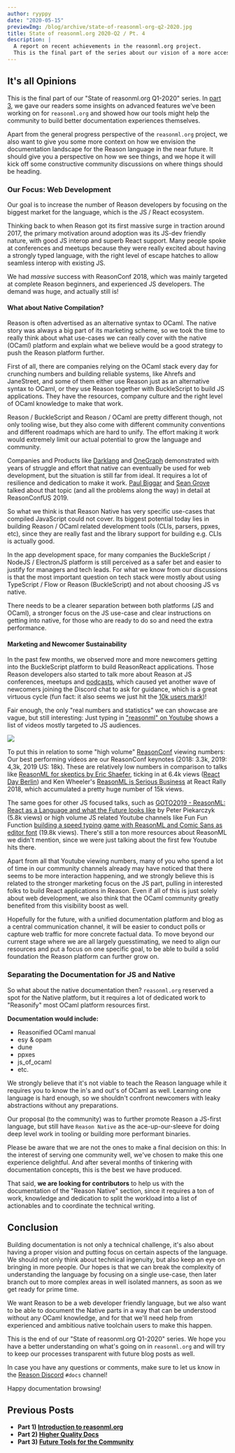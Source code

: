```yaml
---
author: ryyppy
date: "2020-05-15"
previewImg: /blog/archive/state-of-reasonml-org-q2-2020.jpg
title: State of reasonml.org 2020-Q2 / Pt. 4
description: |
  A report on recent achievements in the reasonml.org project.
  This is the final part of the series about our vision of a more accessible Reason platform.
---
```



## It's all Opinions

This is the final part of our "State of reasonml.org Q1-2020" series. In [part 3](/blog/state-of-reasonml-org-2020-q2-pt3), we gave our readers some insights on advanced features we've been working on for `reasonml.org` and showed how our tools might help the community to build better documentation experiences themselves.

Apart from the general progress perspective of the `reasonml.org` project, we also want to give you some more context on how we envision the documentation landscape for the Reason language in the near future. It should give you a perspective on how we see things, and we hope it will kick off some constructive community discussions on where things should be heading.

### Our Focus: Web Development

Our goal is to increase the number of Reason developers by focusing on the biggest market for the language, which is the JS / React ecosystem.

Thinking back to when Reason got its first massive surge in traction around 2017, the primary motivation around adoption was its JS-dev friendly nature, with good JS interop and superb React support. Many people spoke at conferences and meetups because they were really excited about having a strongly typed language, with the right level of escape hatches to allow seamless interop with existing JS.

We had *massive* success with ReasonConf 2018, which was mainly targeted at complete Reason beginners, and experienced JS developers. The demand was huge, and actually still is!

#### What about Native Compilation?

Reason is often advertised as an alternative syntax to OCaml. The native story was always a big part of its marketing scheme, so we took the time to really think about what use-cases we can really cover with the native (OCaml) platform and explain what we believe would be a good strategy to push the Reason platform further.

First of all, there are companies relying on the OCaml stack every day for crunching numbers and building reliable systems, like Ahrefs and JaneStreet, and some of them either use Reason just as an alternative syntax to OCaml, or they use Reason together with BuckleScript to build JS applications. They have the resources, company culture and the right level of OCaml knowledge to make that work.

Reason / BuckleScript and Reason / OCaml are pretty different though, not only tooling wise, but they also come with different community conventions and different roadmaps which are hard to unify. The effort making it work would extremely limit our actual potential to grow the language and community.

Companies and Products like [Darklang](https://darklang.com/) and [OneGraph](https://www.onegraph.com/) demonstrated with years of struggle and effort that native can eventually be used for web development, but the situation is still far from ideal. It requires a lot of resilience and dedication to make it work. [Paul Biggar](https://www.youtube.com/watch?v=EnPodoPzimE) and [Sean Grove](https://www.youtube.com/watch?v=Lv2QCq6ZBPs) talked about that topic (and all the problems along the way) in detail at ReasonConfUS 2019.

So what we think is that Reason Native has very specific use-cases that compiled JavaScript could not cover. Its biggest potential today lies in building Reason / OCaml related development tools (CLIs, parsers, ppxes, etc), since they are really fast and the library support for building e.g. CLIs is actually good.

In the app development space, for many companies the BuckleScript / NodeJS / ElectronJS platform is still perceived as a safer bet and easier to justify for managers and tech leads. For what we know from our discussions is that the most important question on tech stack were mostly about using TypeScript / Flow or Reason (BuckleScript) and not about choosing JS vs native.

There needs to be a clearer separation between both platforms (JS and OCaml), a stronger focus on the JS use-case and clear instructions on getting into native, for those who are ready to do so and need the extra performance.


#### Marketing and Newcomer Sustainability

In the past few months, we observed more and more newcomers getting into the BuckleScript platform to build ReasonReact applications. Those Reason developers also started to talk more about Reason at JS conferences, meetups and [podcasts](https://youtu.be/0Usnsda0WDo), which caused yet another wave of newcomers joining the Discord chat to ask for guidance, which is a great virtuous cycle (fun fact: it also seems we just hit the [10k users mark](https://discordapp.com/channels/235176658175262720/235176658175262720/702838691227369502))!

Fair enough, the only "real numbers and statistics" we can showcase are vague, but still interesting: Just typing in ["reasonml" on Youtube](https://www.youtube.com/results?search_query=reasonml) shows a list of videos mostly targeted to JS audiences.

<Image src="/blog/archive/youtube-search-reasonml.jpg" withShadow={true} caption="Top hits on Youtube for 'reasonml' (not logged in, anonymous browser session)"/>

To put this in relation to some "high volume" [ReasonConf](https://www.youtube.com/channel/UCtFP_Hn5nIbZY4Xi47qfHhw?view_as=subscriber) viewing numbers: Our best performing videos are our ReasonConf keynotes (2018: 3.3k, 2019: 4,3k, 2019 US: 18k). These are relatively low numbers in comparison to talks like [ReasonML for skeptics by Eric Shaefer](https://www.youtube.com/watch?v=EmBzyBQU760), ticking in at 6.4k views ([React Day Berlin](https://reactday.berlin/)) and Ken Wheeler's [ReasonML is Serious Business](https://www.youtube.com/watch?v=lzEweA7RPi0) at React Rally 2018, which accumulated a pretty huge number of 15k views.

The same goes for other JS focused talks, such as [GOTO2019 - ReasonML: React as a Language and what the Future looks like](https://www.youtube.com/watch?v=xGN4BMPbk7Q) by Peter Piekarczyk (5.8k views) or high volume JS related Youtube channels like Fun Fun Function [building a speed typing game with ReasonML and Comic Sans as editor font](https://www.youtube.com/watch?v=6MSksJhPcVA) (19.8k views). There's still a ton more resources about ReasonML we didn't mention, since we were just talking about the first few Youtube hits there.

Apart from all that Youtube viewing numbers, many of you who spend a lot of time in our community channels already may have noticed that there seems to be more interaction happening, and we strongly believe this is related to the stronger marketing focus on the JS part, pulling in interested folks to build React applications in Reason. Even if all of this is just solely about web development, we also think that the OCaml community greatly benefited from this visibility boost as well.

Hopefully for the future, with a unified documentation platform and blog as a central communication channel, it will be easier to conduct polls or capture web traffic for more concrete factual data. To move beyond our current stage where we are all largely guesstimating, we need to align our resources and put a focus on one specific goal, to be able to build a solid foundation the Reason platform can further grow on.

### Separating the Documentation for JS and Native

So what about the native documentation then? `reasonml.org` reserved a spot for the Native platform, but it requires a lot of dedicated work to "Reasonify" most OCaml platform resources first.

**Documentation would include:**
- Reasonified OCaml manual
- esy & opam
- dune
- ppxes
- js_of_ocaml
- etc.

We strongly believe that it's not viable to teach the Reason language while it requires you to know the in's and out's of OCaml as well. Learning one language is hard enough, so we shouldn't confront newcomers with leaky abstractions without any preparations.

Our proposal (to the community) was to further promote Reason a JS-first language, but still have `Reason Native` as the ace-up-our-sleeve for doing deep level work in tooling or building more performant binaries.

Please be aware that we are not the ones to make a final decision on this: In the interest of serving one community well, we've chosen to make this one experience delightful. And after several months of tinkering with documentation concepts, this is the best we have produced.

That said, **we are looking for contributors** to help us with the documentation of the "Reason Native" section, since it requires a ton of work, knowledge and dedication to split the workload into a list of actionables and to coordinate the technical writing.


## Conclusion

Building documentation is not only a technical challenge, it's also about having a proper vision and putting focus on certain aspects of the language. We should not only think about technical ingenuity, but also keep an eye on bringing in more people. Our hopes is that we can break the complexity of understanding the language by focusing on a single use-case, then later branch out to more complex areas in well isolated manners, as soon as we get ready for prime time.

We want Reason to be a web developer friendly language, but we also want to be able to document the Native parts in a way that can be understood without any OCaml knowledge, and for that we'll need help from experienced and ambitious native toolchain users to make this happen.

This is the end of our "State of reasonml.org Q1-2020" series. We hope you have a better understanding on what's going on in `reasonml.org` and will try to keep our processes transparent with future blog posts as well.

In case you have any questions or comments, make sure to let us know in the [Reason Discord](https://discord.gg/reasonml) `#docs` channel!

Happy documentation browsing!

## Previous Posts

- **Part 1) [Introduction to reasonml.org](/blog/state-of-reasonml-org-2020-q2-pt1)**
- **Part 2) [Higher Quality Docs](/blog/state-of-reasonml-org-2020-q2-pt1)**
- **Part 3) [Future Tools for the Community](/blog/state-of-reasonml-org-2020-q2-pt3)**
